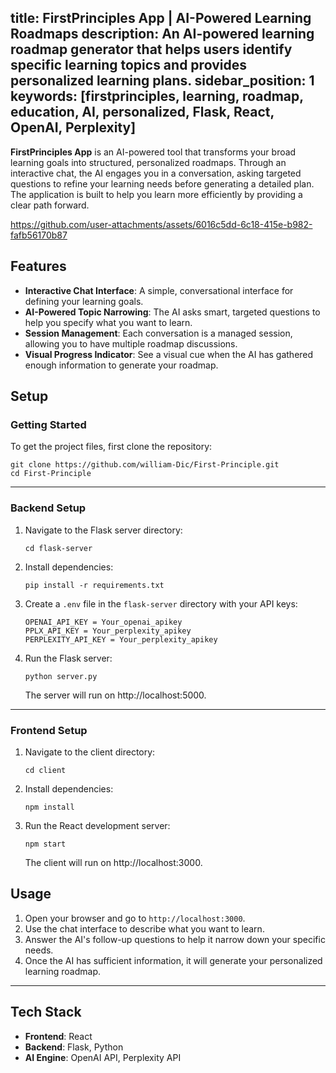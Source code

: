 ## title: FirstPrinciples App | AI-Powered Learning Roadmaps description: An AI-powered learning roadmap generator that helps users identify specific learning topics and provides personalized learning plans. sidebar\_position: 1 keywords: [firstprinciples, learning, roadmap, education, AI, personalized, Flask, React, OpenAI, Perplexity]

**FirstPrinciples App** is an AI-powered tool that transforms your broad learning goals into structured, personalized roadmaps. Through an interactive chat, the AI engages you in a conversation, asking targeted questions to refine your learning needs before generating a detailed plan. The application is built to help you learn more efficiently by providing a clear path forward.

https://github.com/user-attachments/assets/6016c5dd-6c18-415e-b982-fafb56170b87

## Features

  * **Interactive Chat Interface**: A simple, conversational interface for defining your learning goals.
  * **AI-Powered Topic Narrowing**: The AI asks smart, targeted questions to help you specify what you want to learn.
  * **Session Management**: Each conversation is a managed session, allowing you to have multiple roadmap discussions.
  * **Visual Progress Indicator**: See a visual cue when the AI has gathered enough information to generate your roadmap.

## Setup

### Getting Started

To get the project files, first clone the repository:

```
git clone https://github.com/william-Dic/First-Principle.git
cd First-Principle
```

-----

### Backend Setup

1.  Navigate to the Flask server directory:
    ```
    cd flask-server
    ```
2.  Install dependencies:
    ```
    pip install -r requirements.txt
    ```
3.  Create a `.env` file in the `flask-server` directory with your API keys:
    ```
    OPENAI_API_KEY = Your_openai_apikey
    PPLX_API_KEY = Your_perplexity_apikey
    PERPLEXITY_API_KEY = Your_perplexity_apikey
    ```
4.  Run the Flask server:
    ```
    python server.py
    ```
    The server will run on http://localhost:5000.

-----

### Frontend Setup

1.  Navigate to the client directory:
    ```
    cd client
    ```
2.  Install dependencies:
    ```
    npm install
    ```
3.  Run the React development server:
    ```
    npm start
    ```
    The client will run on http://localhost:3000.

## Usage

1.  Open your browser and go to `http://localhost:3000`.
2.  Use the chat interface to describe what you want to learn.
3.  Answer the AI's follow-up questions to help it narrow down your specific needs.
4.  Once the AI has sufficient information, it will generate your personalized learning roadmap.

-----

## Tech Stack

  * **Frontend**: React
  * **Backend**: Flask, Python
  * **AI Engine**: OpenAI API, Perplexity API
